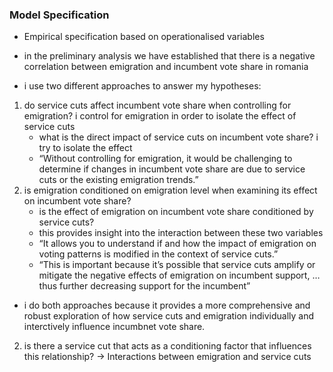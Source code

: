 ### Model Specification
- Empirical specification based on operationalised variables

- in the preliminary analysis we have established that there is a negative correlation between emigration and incumbent vote share in romania

- i use two different approaches to answer my hypotheses:

1. do service cuts affect incumbent vote share when controlling for emigration? i control for emigration in order to isolate the effect of service cuts
	- what is the direct impact of service cuts on incumbent vote share? i try to isolate the effect
	- “Without controlling for emigration, it would be challenging to determine if changes in incumbent vote share are due to service cuts or the existing emigration trends.”

2. is emigration conditioned on emigration level when examining its effect on incumbent vote share?
	- is the effect of emigration on incumbent vote share conditioned by service cuts?
	- this provides insight into the interaction between these two variables
	- “It allows you to understand if and how the impact of emigration on voting patterns is modified in the context of service cuts.”
	- “This is important because it's possible that service cuts amplify or mitigate the negative effects of emigration on incumbent support, … thus further decreasing support for the incumbent”

- i do both approaches because it provides a more comprehensive and robust exploration of how service cuts and emigration individually and interctively influence incumbnet vote share. 




2. is there a service cut that acts as a conditioning factor that influences this relationship? → Interactions between emigration and service cuts